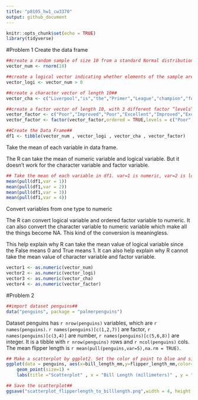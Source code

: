 ```yaml
---
title: "p8105_hw1_cw3370"
output: github_document
---
```


```r
knitr::opts_chunk$set(echo = TRUE)
library(tidyverse)
```

#Problem 1
Create the data frame 
```r
##create a random sample of size 10 from a standard Normal distribution##
vector_num <- rnorm(10)

##create a logical vector indicating whether elements of the sample are greater than 0##
vector_logi <- vector_num > 0

##create a character vector of length 10##
vector_cha <- c("Liverpool","is","the","Primer","League","champion","for","the","2019-2020","season")

##create a factor vector of length 10, with 3 different factor “levels”,the levels is Poor,Improved,Excellent##
vector_factor <- c("Poor","Improved","Poor","Excellent","Improved","Excellent","Poor","Excellent","Improved","Excellent")
vector_factor <- factor(vector_factor,ordered = TRUE,levels = c("Poor","Improved","Excellent"))

##Create the Data Frame##
df1 <- tibble(vector_num , vector_logi , vector_cha , vector_factor)
```

Take the mean of each variable in data frame.

The R can take the mean of numeric variable and logical variable. But it doesn't work for the character variable and factor variable.
```r
## Take the mean of each variable in df1. var=1 is numeric, var=2 is logical, var=3 is character, var=4 is factor##
mean(pull(df1,var = 1))
mean(pull(df1,var = 2))
mean(pull(df1,var = 3))
mean(pull(df1,var = 4))
```

Convert variables from one type to numeric

The R can convert logical variable and ordered factor variable to numeric. It can also convert the character variable to numeric variable which make all the things become NA. This kind of the conversion is meaningless.

This help explain why R can take the mean value of logical variable since the False means 0 and True means 1. It can also help explain why R cannot take the mean value of character variable and factor variable.
```r
vector1 <- as.numeric(vector_num)
vector2 <- as.numeric(vector_logi)
vector3 <- as.numeric(vector_cha)
vector4 <- as.numeric(vector_factor)
```

#Problem 2
```r
##import dataset penguins##
data("penguins", package = "palmerpenguins")
```

Dataset penguins has `r nrow(penguins)` variables, which are `r names(penguins)`. `r names(penguins)[c(1,2,7)]` are factor, `r names(penguins)[c(3,4)]` are number, `r names(penguins)[c(5,6,8)]` are integer. It is a tibble with `r nrow(penguins)` rows and `r ncol(penguins)` cols. The mean flipper length is `r mean(pull(penguins,var=5),na.rm = TRUE)`.
```r
## Make a scatterplot by ggplot2. Set the color of point to blue and size of point to 1. Name the titile, x axis and y axis. ##
ggplot(data = penguins, aes(x=bill_length_mm,y=flipper_length_mm,color=species)) + 
    geom_point(size=1) +
    labs(title ="Scatterplot" , x = "Bill Length (millimeters)" , y = "Flipper Length (millimeters)")

## Save the scatterplot##
ggsave("scatterplot_flipperlength_to_billlength.png",width = 4, height = 4)
```

